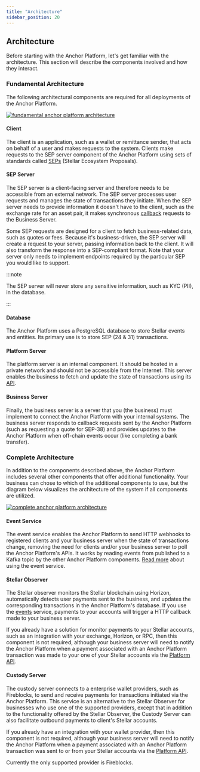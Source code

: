 ```yaml
---
title: "Architecture"
sidebar_position: 20
---
```


## Architecture

Before starting with the Anchor Platform, let's get familiar with the architecture. This section will describe the components involved and how they interact.

### Fundamental Architecture

The following architectural components are required for all deployments of the Anchor Platform.

[![fundamental anchor platform architecture](/assets/anchor-platform-architecture-1.png)](/assets/anchor-platform-architecture-1.png)

#### Client

The client is an application, such as a wallet or remittance sender, that acts on behalf of a user and makes requests to the system. Clients make requests to the SEP server component of the Anchor Platform using sets of standards called [SEPs][seps] (Stellar Ecosystem Proposals).

#### SEP Server

The SEP server is a client-facing server and therefore needs to be accessible from an external network. The SEP server processes user requests and manages the state of transactions they initiate. When the SEP server needs to provide information it doesn't have to the client, such as the exchange rate for an asset pair, it makes synchronous [callback][callback-api] requests to the Business Server.

Some SEP requests are designed for a client to fetch business-related data, such as quotes or fees. Because it's business-driven, the SEP server will create a request to your server, passing information back to the client. It will also transform the response into a SEP-compliant format. Note that your server only needs to implement endpoints required by the particular SEP you would like to support.

:::note

The SEP server will never store any sensitive information, such as KYC (PII), in the database.

:::

#### Database

The Anchor Platform uses a PostgreSQL database to store Stellar events and entities. Its primary use is to store SEP (24 & 31) transactions.

#### Platform Server

The platform server is an internal component. It should be hosted in a private network and should not be accessible from the Internet. This server enables the business to fetch and update the state of transactions using its [API][platform-api].

#### Business Server

Finally, the business server is a server that you (the business) must implement to connect the Anchor Platform with your internal systems. The business server responds to callback requests sent by the Anchor Platform (such as requesting a quote for SEP-38) and provides updates to the Anchor Platform when off-chain events occur (like completing a bank transfer).

### Complete Architecture

In addition to the components described above, the Anchor Platform includes several other components that offer additional functionality. Your business can chose to which of the additional components to use, but the diagram below visualizes the architecture of the system if all components are utilized.

[![complete anchor platform architecture](/assets/anchor-platform-architecture-2.png)](/assets/anchor-platform-architecture-2.png)

#### Event Service

The event service enables the Anchor Platform to send HTTP webhooks to registered clients and your business server when the state of transactions change, removing the need for clients and/or your business server to poll the Anchor Platform's APIs. It works by reading events from published to a Kafka topic by the other Anchor Platform components. [Read more][events] about using the event service.

#### Stellar Observer

The Stellar observer monitors the Stellar blockchain using Horizon, automatically detects user payments sent to the business, and updates the corresponding transactions in the Anchor Platform's database. If you use the [events] service, payments to your accounts will trigger a HTTP callback made to your business server.

If you already have a solution for monitor payments to your Stellar accounts, such as an integration with your exchange, Horizon, or RPC, then this component is not required, although your business server will need to notify the Anchor Platform when a payment associated with an Anchor Platform transaction was made to your one of your Stellar accounts via the [Platform API][platform-api].

#### Custody Server

The custody server connects to a enterprise wallet providers, such as Fireblocks, to send and receive payments for transactions initiated via the Anchor Platform. This service is an alternative to the Stellar Observer for businesses who use one of the supported providers, except that in addition to the functionality offered by the Stellar Observer, the Custody Server can also facilitate outbound payments to client's Stellar accounts.

If you already have an integration with your wallet provider, then this component is not required, although your business server will need to notify the Anchor Platform when a payment associated with an Anchor Platform transaction was sent to or from your Stellar accounts via the [Platform API][platform-api].

Currently the only supported provider is Fireblocks.

[seps]: https://github.com/stellar/stellar-protocol/blob/master/ecosystem/README.md
[platform-api]: ../api-reference/resources/README.mdx
[callback-api]: ../api-reference/callbacks/README.mdx
[events]: ./events/README.mdx
